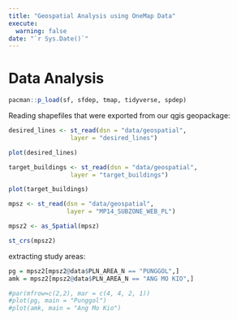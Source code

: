 ```yaml
---
title: "Geospatial Analysis using OneMap Data"
execute: 
  warning: false
date: "`r Sys.Date()`"
---
```


# Data Analysis

```r
pacman::p_load(sf, sfdep, tmap, tidyverse, spdep)
```

Reading shapefiles that were exported from our qgis geopackage:

```r
desired_lines <- st_read(dsn = "data/geospatial", 
                 layer = "desired_lines")
```

```r
plot(desired_lines)
```

```r
target_buildings <- st_read(dsn = "data/geospatial", 
                 layer = "target_buildings")
```
```r
plot(target_buildings)
```

```r
mpsz <- st_read(dsn = "data/geospatial",
                layer = "MP14_SUBZONE_WEB_PL")
```

```r
mpsz2 <- as_Spatial(mpsz)
```

```r
st_crs(mpsz2)
```

extracting study areas:
```r
pg = mpsz2[mpsz2@data$PLN_AREA_N == "PUNGGOL",]
amk = mpsz2[mpsz2@data$PLN_AREA_N == "ANG MO KIO",]
```

```r
#par(mfrow=c(2,2), mar = c(4, 4, 2, 1))
#plot(pg, main = "Punggol")
#plot(amk, main = "Ang Mo Kio")
```
